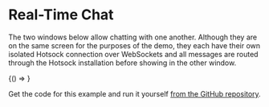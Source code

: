 
# Real-Time Chat

The two windows below allow chatting with one another. Although they are on the same screen for the purposes of the demo, they each have their own isolated Hotsock connection over WebSockets and all messages are routed through the Hotsock installation before showing in the other window.

<BrowserOnly>{() => <App />}</BrowserOnly>

Get the code for this example and run it yourself [from the GitHub repository](https://github.com/hotsock/website/tree/main/examples/real-time-chat).
